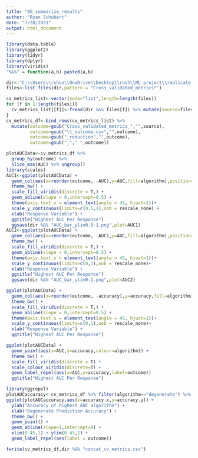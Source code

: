 ---
title: "06_summarize_results"
author: "Ryan Schubert"
date: "7/28/2021"
output: html_document
---

```{r setup, include=FALSE}
library(data.table)
library(ggplot2)
library(tidyr)
library(dplyr)
library(viridis)
"%&%" = function(a,b) paste0(a,b)
```



```{r}
dir<-"C:\\Users\\rshoo\\OneDrive\\Desktop\\rush\\ML project\\replicate all response models\\"
files<-list.files(dir,pattern = "Cross_validated_metrics*")

cv_metrics_list<-vector(mode="list",length=length(files))
for (f in 1:length(files)){
  cv_metrics_list[[f]]<-fread(dir %&% files[f]) %>% mutate(source=files[f])
}
cv_metrics_df<-bind_rows(cv_metrics_list) %>% 
  mutate(outcome=gsub("Cross_validated_metrics_","",source),
         outcome=gsub("\\_outcome.csv","",outcome),
         outcome=gsub("_reduction","",outcome),
         outcome=gsub("_"," ",outcome))

plotAUCData<-cv_metrics_df %>% 
  group_by(outcome) %>%
  slice_max(AUC) %>% ungroup()
library(scales)
AUC1<-ggplot(plotAUCData) +
  geom_col(aes(x=reorder(outcome, -AUC),y=AUC,fill=algorithm),position="dodge") +
  theme_bw() +
  scale_fill_viridis(discrete = T,) +
  geom_abline(slope = 0,intercept=0.5) +
  theme(axis.text.x = element_text(angle = 45, hjust=1))+
  scale_y_continuous(limits=c(0.5,1),oob = rescale_none) +
  xlab("Response Variable") +
  ggtitle("Highest AUC Per Response")
  ggsave(dir %&% "AUC_bar_ylim0.5-1.png",plot=AUC1)
AUC2<-ggplot(plotAUCData) +
  geom_col(aes(x=reorder(outcome, -AUC),y=AUC,fill=algorithm),position="dodge") +
  theme_bw() +
  scale_fill_viridis(discrete = T,) +
  geom_abline(slope = 0,intercept=0.5) +
  theme(axis.text.x = element_text(angle = 45, hjust=1))+
  scale_y_continuous(limits=c(0,1),oob = rescale_none)+
  xlab("Response Variable") +
  ggtitle("Highest AUC Per Response")
  ggsave(dir %&% "AUC_bar_ylim0-1.png",plot=AUC2)

ggplot(plotAUCData) +
  geom_col(aes(x=reorder(outcome, -accuracy),y=accuracy,fill=algorithm),position="dodge") +
  theme_bw() +
  scale_fill_viridis(discrete = T,) +
  geom_abline(slope = 0,intercept=0.5) +
  theme(axis.text.x = element_text(angle = 45, hjust=1))+
  scale_y_continuous(limits=c(0,1),oob = rescale_none)+
  xlab("Response Variable") +
  ggtitle("Highest AUC Per Response")

ggplot(plotAUCData) +
  geom_point(aes(x=AUC,y=accuracy,colour=algorithm)) +
  theme_bw() +
  scale_fill_viridis(discrete = T) +
  scale_colour_viridis(discrete=T) +
  geom_label_repel(aes(x=AUC,y=accuracy,label=outcome))
  ggtitle("Highest AUC Per Response")


```

```{r}
library(ggrepel)
plotAUCaccuracy<-cv_metrics_df %>% filter(algorithm=="degenerate") %>% inner_join(plotAUCData,by="outcome")
ggplot(plotAUCaccuracy,aes(x=accuracy.x,y=accuracy.y)) + 
  ylab("Accuracy of highest AUC algorithm") +
  xlab("Degenerate Prediction Accuracy") + 
  theme_bw() +
  geom_point() + 
  geom_abline(slope=1,intercept=0) +
  xlim(0.45,1) + ylim(0.45,1) +
  geom_label_repel(aes(label = outcome))


```

```{r}
fwrite(cv_metrics_df,dir %&% "concat_cv_metrics.csv")

```
